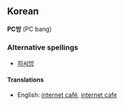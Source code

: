 ==Korean==
'''PC방''' (PC bang)

===Alternative spellings===
*[[피씨방]]

====Translations====
*English: [[internet café]], [[internet cafe]]